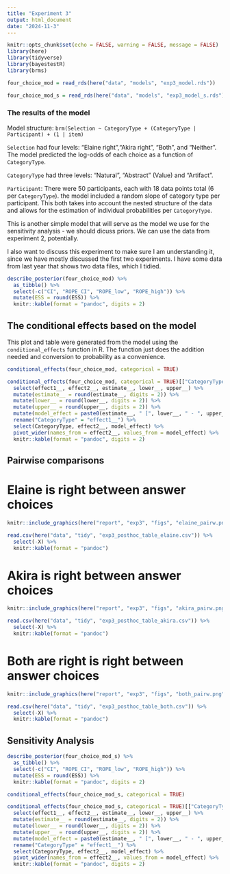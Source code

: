 ```yaml
---
title: "Experiment 3"
output: html_document
date: "2024-11-3"
---
```



```r
knitr::opts_chunk$set(echo = FALSE, warning = FALSE, message = FALSE)
library(here)
library(tidyverse)
library(bayestestR)
library(brms)

four_choice_mod = read_rds(here("data", "models", "exp3_model.rds"))

four_choice_mod_s = read_rds(here("data", "models", "exp3_model_s.rds"))
```

### The results of the model

Model structure: `brm(Selection ~ CategoryType + (CategoryType | Participant) + (1 | item)` 

`Selection` had four levels: "Elaine right","Akira right", "Both", and "Neither". The model predicted the log-odds of each choice as a function of `CategoryType`.

`CategoryType` had three levels: "Natural", "Abstract" (Value) and "Artifact".

`Participant`: There were 50 participants, each with 18 data points total (6 per `CategoryType`). the model included a random slope of category type per participant. This both takes into account the nested structure of the data and allows for the estimation of individual probabilities per `CategoryType`. 

This is another simple model that will serve as the model we use for the sensitivity analysis - we should dicuss priors. We can use the data from experiment 2, potentially. 

I also want to discuss this experiment to make sure I am understanding it, since we have mostly discussed the first two experiments. I have some data from last year that shows two data files, which I tidied. 

```r
describe_posterior(four_choice_mod) %>% 
  as_tibble() %>% 
  select(-c("CI", "ROPE_CI", "ROPE_low", "ROPE_high")) %>% 
  mutate(ESS = round(ESS)) %>% 
  knitr::kable(format = "pandoc", digits = 2)

```


## The conditional effects based on the model 

This plot and table were generated from the model using the `conditional_effects` function in R. The function just does the addition needed and conversion to probability as a convenience. 

```r
conditional_effects(four_choice_mod, categorical = TRUE)
```

```r
conditional_effects(four_choice_mod, categorical = TRUE)[["CategoryType:cats__"]] %>% 
  select(effect1__, effect2__, estimate__, lower__, upper__) %>% 
  mutate(estimate__ = round(estimate__, digits = 2)) %>% 
  mutate(lower__ = round(lower__, digits = 2)) %>% 
  mutate(upper__ = round(upper__, digits = 2)) %>% 
  mutate(model_effect = paste0(estimate__, " [", lower__, " - ", upper__, "]")) %>% 
  rename("CategoryType" = "effect1__") %>% 
  select(CategoryType, effect2__, model_effect) %>% 
  pivot_wider(names_from = effect2__, values_from = model_effect) %>% 
  knitr::kable(format = "pandoc", digits = 2)
```

## Pairwise comparisons 

# Elaine is right between answer choices

```r
knitr::include_graphics(here("report", "exp3", "figs", "elaine_pairw.png"))
```

```r
read.csv(here("data", "tidy", "exp3_posthoc_table_elaine.csv")) %>% 
  select(-X) %>% 
  knitr::kable(format = "pandoc")
```

# Akira is right between answer choices

```r
knitr::include_graphics(here("report", "exp3", "figs", "akira_pairw.png"))
```

```r
read.csv(here("data", "tidy", "exp3_posthoc_table_akira.csv")) %>% 
  select(-X) %>% 
  knitr::kable(format = "pandoc")
```

# Both are right is right between answer choices

```r
knitr::include_graphics(here("report", "exp3", "figs", "both_pairw.png"))
```

```r
read.csv(here("data", "tidy", "exp3_posthoc_table_both.csv")) %>% 
  select(-X) %>% 
  knitr::kable(format = "pandoc")
```

## Sensitivity Analysis 

```r
describe_posterior(four_choice_mod_s) %>% 
  as_tibble() %>% 
  select(-c("CI", "ROPE_CI", "ROPE_low", "ROPE_high")) %>% 
  mutate(ESS = round(ESS)) %>% 
  knitr::kable(format = "pandoc", digits = 2)
```

```r
conditional_effects(four_choice_mod_s, categorical = TRUE)
```

```r
conditional_effects(four_choice_mod_s, categorical = TRUE)[["CategoryType:cats__"]] %>% 
  select(effect1__, effect2__, estimate__, lower__, upper__) %>% 
  mutate(estimate__ = round(estimate__, digits = 2)) %>% 
  mutate(lower__ = round(lower__, digits = 2)) %>% 
  mutate(upper__ = round(upper__, digits = 2)) %>% 
  mutate(model_effect = paste0(estimate__, " [", lower__, " - ", upper__, "]")) %>% 
  rename("CategoryType" = "effect1__") %>% 
  select(CategoryType, effect2__, model_effect) %>% 
  pivot_wider(names_from = effect2__, values_from = model_effect) %>% 
  knitr::kable(format = "pandoc", digits = 2)
```
